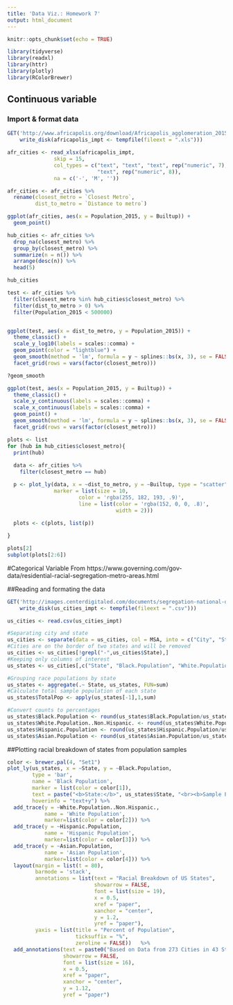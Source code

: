 ```yaml
---
title: 'Data Viz.: Homework 7'
output: html_document
---
```


```r
knitr::opts_chunk$set(echo = TRUE)
```


```r
library(tidyverse)
library(readxl)
library(httr)
library(plotly)
library(RColorBrewer)
```

## Continuous variable

### Import & format data
```r
GET('http://www.africapolis.org/download/Africapolis_agglomeration_2015.xlsx', 
    write_disk(africapolis_impt <- tempfile(fileext = ".xls")))
```

```r
afr_cities <- read_xlsx(africapolis_impt, 
               skip = 15, 
               col_types = c("text", "text", "text", rep("numeric", 7), 
                             "text", rep("numeric", 8)), 
               na = c('-', 'M', ''))

afr_cities <- afr_cities %>%
  rename(closest_metro = `Closest Metro`, 
         dist_to_metro = `Distance to metro`)
```

```r
ggplot(afr_cities, aes(x = Population_2015, y = Builtup)) +
  geom_point()
```

```r
hub_cities <- afr_cities %>%
  drop_na(closest_metro) %>%
  group_by(closest_metro) %>%
  summarize(n = n()) %>%
  arrange(desc(n)) %>%
  head(5)

hub_cities
```
```r
test <- afr_cities %>%
  filter(closest_metro %in% hub_cities$closest_metro) %>%
  filter(dist_to_metro > 0) %>%
  filter(Population_2015 < 500000) 


ggplot(test, aes(x = dist_to_metro, y = Population_2015)) +
  theme_classic() +
  scale_y_log10(labels = scales::comma) +
  geom_point(color = "lightblue") +
  geom_smooth(method = 'lm', formula = y ~ splines::bs(x, 3), se = FALSE, color = "steelblue") +
  facet_grid(rows = vars(factor(closest_metro)))

?geom_smooth
```

```r
ggplot(test, aes(x = Population_2015, y = Builtup)) +
  theme_classic() +
  scale_y_continuous(labels = scales::comma) +
  scale_x_continuous(labels = scales::comma) +
  geom_point() +
  geom_smooth(method = 'lm', formula = y ~ splines::bs(x, 3), se = FALSE) +
  facet_grid(rows = vars(factor(closest_metro)))
```

```r
plots <- list
for (hub in hub_cities$closest_metro){
  print(hub)
  
  data <- afr_cities %>%
    filter(closest_metro == hub)

  p <- plot_ly(data, x = ~dist_to_metro, y = ~Builtup, type = "scatter", 
               marker = list(size = 10,
                       color = 'rgba(255, 182, 193, .9)',
                       line = list(color = 'rgba(152, 0, 0, .8)',
                                   width = 2)))
  
  plots <- c(plots, list(p)) 

}

plots[2]
subplot(plots[2:6])
```

#Categorical Variable
From https://www.governing.com/gov-data/residential-racial-segregation-metro-areas.html 

##Reading and formating the data
```r
GET('http://images.centerdigitaled.com/documents/segregation-national-download.csv', 
    write_disk(us_cities_impt <- tempfile(fileext = ".csv")))

us_cities <- read.csv(us_cities_impt)

#Separating city and state
us_cities <- separate(data = us_cities, col = MSA, into = c("City", "State"), sep = ",")
#Cities are on the border of two states and will be removed
us_cities <- us_cities[!grepl("-",us_cities$State),]
#Keeping only columns of interest
us_states <- us_cities[,c("State", "Black.Population", "White.Population..Non.Hispanic.", "Hispanic.Population", "Asian.Population")]

#Grouping race populations by state
us_states <- aggregate(.~ State, us_states, FUN=sum)
#Calculate total sample population of each state
us_states$TotalPop <- apply(us_states[-1],1,sum)

#Convert counts to percentages
us_states$Black.Population <- round(us_states$Black.Population/us_states$TotalPop *100, 1)
us_states$White.Population..Non.Hispanic. <- round(us_states$White.Population..Non.Hispanic./us_states$TotalPop*100, 1)
us_states$Hispanic.Population <- round(us_states$Hispanic.Population/us_states$TotalPop*100, 1)
us_states$Asian.Population <- round(us_states$Asian.Population/us_states$TotalPop*100, 1)

```

##Plotting racial breakdown of states from population samples
```r
color <- brewer.pal(4, "Set1")
plot_ly(us_states, x = ~State, y = ~Black.Population, 
        type = 'bar',
        name = 'Black Population',
        marker = list(color = color[1]),
        text = paste("<b>State:</b>", us_states$State, "<br><b>Sample Population:</b>", prettyNum(us_states$TotalPop,big.mark=",",scientific=FALSE)),
        hoverinfo = "text+y") %>%
  add_trace(y = ~White.Population..Non.Hispanic., 
            name = 'White Population',
            marker=list(color = color[2])) %>%
  add_trace(y = ~Hispanic.Population, 
            name = 'Hispanic Population',
            marker=list(color = color[3])) %>%
  add_trace(y = ~Asian.Population, 
            name = 'Asian Population',
            marker=list(color = color[4])) %>%
  layout(margin = list(t = 80),
         barmode = 'stack', 
         annotations = list(text = "Racial Breakdown of US States", 
                            showarrow = FALSE, 
                            font = list(size = 19), 
                            x = 0.5, 
                            xref = "paper", 
                            xanchor = "center", 
                            y = 1.2, 
                            yref = "paper"),
         yaxis = list(title = "Percent of Population",
                      ticksuffix = "%",
                      zeroline = FALSE))   %>%
  add_annotations(text = paste0("Based on Data from 273 Cities in 43 States"), 
                  showarrow = FALSE, 
                  font = list(size = 16), 
                  x = 0.5, 
                  xref = "paper", 
                  xanchor = "center", 
                  y = 1.12, 
                  yref = "paper")

```

